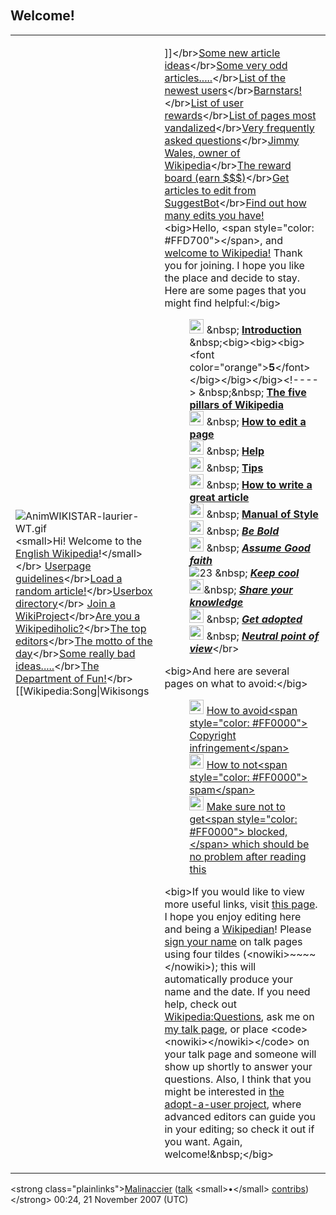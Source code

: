 <article id="14339086" title=User talk:Melholeisfound>
	<talkpage id="14339086" title="User talk:Melholeisfound">
==Welcome!==
{| class=&quot;wikitable&quot;
|-
|[[Image:AnimWIKISTAR-laurier-WT.gif|AnimWIKISTAR-laurier-WT.gif]] &lt;small&gt;Hi! Welcome to the [[English Wikipedia]]!&lt;/small&gt;&lt;/br&gt;{{boxboxtop|Fun and Interesting Articles}}
[[Wikipedia:User page|Userpage guidelines]]&lt;/br&gt;[[Special:Random|Load a random article!]]&lt;/br&gt;[[Wikipedia:Userboxes|Userbox directory]]&lt;/br&gt;
[[Wikipedia:Wikiproject|Join a WikiProject]]&lt;/br&gt;[[Wikipedia:Wikipediholic|Are you a Wikipediholic?]]&lt;/br&gt;[[Wikipedia:List of Wikipedians by number of edits|The top editors]]&lt;/br&gt;[[Wikipedia:Motto of the day|The motto of the day]]&lt;/br&gt;[[Wikipedia:List of really, really, really stupid article ideas that you really, really, really should not create|Some really bad ideas.....]]&lt;/br&gt;[[Wikipedia:Department of Fun|The Department of Fun!]]&lt;/br&gt;[[Wikipedia:Song|Wikisongs!!]]&lt;/br&gt;[[Wikipedia:Articles for creation|Some new article ideas]]&lt;/br&gt;[[Wikipedia:Unusual articles|Some very odd articles.....]]&lt;/br&gt;[[Special:Log/newusers|List of the newest users]]&lt;/br&gt;[[Wikipedia:Barnstars|Barnstars!]]&lt;/br&gt;[[Wikipedia:Personal user awards|List of user rewards]]&lt;/br&gt;[[Wikipedia:Most vandalized pages|List of pages most vandalized]]&lt;/br&gt;[[Wikipedia:Very Frequently Asked Questions|Very frequently asked questions]]&lt;/br&gt;[[Jimmy Wales|Jimmy Wales, owner of Wikipedia]]&lt;/br&gt;[[Wikipedia:Reward board|The reward board (earn $$$)]]&lt;/br&gt;[[User:SuggestBot|Get articles to edit from SuggestBot]]&lt;/br&gt;[http://tools.wikimedia.de/~interiot/cgi-bin/Tool1/wannabe_kate/ Find out how many edits you have!]
{{boxboxbottom}}
&lt;big&gt;Hello, &lt;span style=&quot;color: #FFD700&quot;&gt;{{BASEPAGENAME}}&lt;/span&gt;, and [[Wikipedia:Welcoming committee/Welcome to Wikipedia|welcome to Wikipedia!]] Thank you for joining. I hope you like the place and decide to stay. Here are some pages that you might find helpful:&lt;/big&gt;
: [[Image:Information_icon.svg|23px]] &amp;nbsp; '''[[Wikipedia:Introduction|Introduction]]'''
: &amp;nbsp;&lt;big&gt;&lt;big&gt;&lt;big&gt;&lt;font color=&quot;orange&quot;&gt;'''5'''&lt;/font&gt;&lt;/big&gt;&lt;/big&gt;&lt;/big&gt;&lt;!----&gt; &amp;nbsp;&amp;nbsp; '''[[WP:5P|The five pillars of Wikipedia]]'''
: [[Image:Crystal package utilities.png|23px]] &amp;nbsp; '''[[WP:HEP|How to edit a page]]'''
: [[Image:Crystal khelpcenter.png|23px]] &amp;nbsp; '''[[Help:Contents|Help]]'''
: [[Image:Crystal Clear app ktip.png|23px]] &amp;nbsp; '''[[Wikipedia:Tips|Tips]]'''
: [[Image:Cscr-featured.png|23px|]] &amp;nbsp; '''[[WP:IA|How to write a great article]]'''
: [[Image:Crystal_Clear_app_kedit.png|23px]] &amp;nbsp; '''[[WP:MS|Manual of Style]]'''
: [[Image:UncialB-01.png|23px]] &amp;nbsp; '''''[[WP:BB|Be Bold]]'''''
: [[Image:Face-angel.svg|23px]] &amp;nbsp; '''''[[WP:AGF|Assume Good faith]]'''''
: [[Image:Shade.png|23]] &amp;nbsp; '''''[[WP:COOL|Keep cool]]'''''
: [[Image:Barnstar-lightbulb.png|23px]]&amp;nbsp; '''''[http://upload.wikimedia.org/wikipedia/commons/2/26/Kyokpae_banner.png Share your knowledge]'''''
:  [[Image:Presa de decissions.png|23px]] &amp;nbsp; '''''[[WP:ADOPT|Get adopted]]'''''
:  [[Image:Symbol_neutral_vote.svg|23px]] &amp;nbsp; '''''[[WP:NPOV|Neutral point of view]]'''''&lt;/br&gt;
&lt;big&gt;And here are several pages on what to avoid:&lt;/big&gt;
: [[Image:Stop hand.svg|23px]] [[Wikipedia:Copyrights|How to avoid&lt;span style=&quot;color: #FF0000&quot;&gt; Copyright infringement&lt;/span&gt;]]
: [[Image:No-spam.png|23px]] [[WP:SPAM#How_not_to_be_a_spammer|How to not&lt;span style=&quot;color: #FF0000&quot;&gt; spam&lt;/span&gt;]]
: [[Image:Octagon-warning.svg|23px]] [[WP:BLOCK|Make sure not to get&lt;span style=&quot;color: #FF0000&quot;&gt; blocked,&lt;/span&gt; which should be no problem after reading this]]

&lt;big&gt;If you would like to view more useful links, visit [[User:Malinaccier/Welcome/More info|this page]].  I hope you enjoy editing here and being a [[Wikipedia:Wikipedians|Wikipedian]]! Please [[WP:SIG|sign your name]] on talk pages using four tildes (&lt;nowiki&gt;~~~~&lt;/nowiki&gt;); this will automatically produce your name and the date. If you need help, check out [[Wikipedia:Questions]], ask me on [[User_talk:Malinaccier|my talk page]], or place &lt;code&gt;&lt;nowiki&gt;{{helpme}}&lt;/nowiki&gt;&lt;/code&gt; on your talk page and someone will show up shortly to answer your questions. Also, I think that you might be interested in [[Wikipedia: adopt-a-user|the adopt-a-user project]], where advanced editors can guide you in your editing; so check it out if you want. Again, welcome!&amp;nbsp;&lt;/big&gt;
|}

&lt;strong class=&quot;plainlinks&quot;&gt;[[User:Malinaccier|Malinaccier]] ([[User talk:Malinaccier|talk]] &lt;small&gt;•&lt;/small&gt; [[Special:Contributions/Malinaccier|contribs]])&lt;/strong&gt; 00:24, 21 November 2007 (UTC)
	</talkpage>
</article>